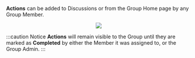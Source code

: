 
**Actions** can be added to Discussions or from the Group Home page by any Group Member.

<center>
	<img src={useBaseUrl('/img/global/addAction.gif')} />
</center>

:::caution Notice
**Actions** will remain visible to the Group until they are marked as **Completed** by either the Member it was assigned to, or the Group Admin.
:::
